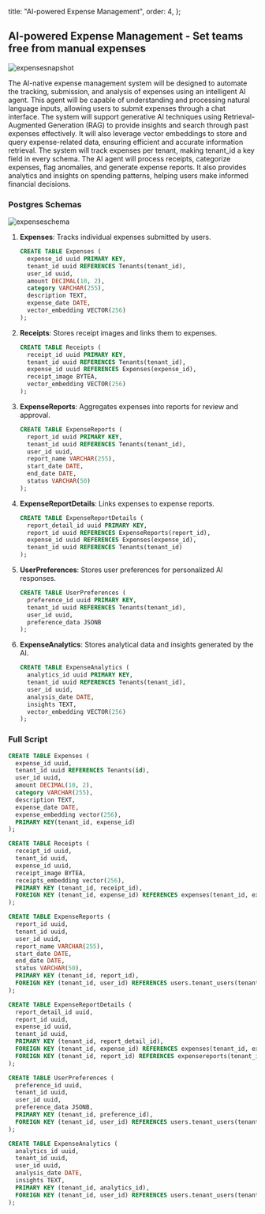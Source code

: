 
  title: "AI-powered Expense Management",
  order: 4,
};

## AI-powered Expense Management - Set teams free from manual expenses

![expensesnapshot](/docs/expensesnapshot.png)

The AI-native expense management system will be designed to automate the tracking, submission, and analysis of expenses using an intelligent AI agent. This agent will be capable of understanding and processing natural language inputs, allowing users to submit expenses through a chat interface. The system will support generative AI techniques using Retrieval-Augmented Generation (RAG) to provide insights and search through past expenses effectively. It will also leverage vector embeddings to store and query expense-related data, ensuring efficient and accurate information retrieval. The system will track expenses per tenant, making tenant_id a key field in every schema. The AI agent will process receipts, categorize expenses, flag anomalies, and generate expense reports. It also provides analytics and insights on spending patterns, helping users make informed financial decisions.

### Postgres Schemas

![expenseschema](/docs/expenseschema.png)

1. **Expenses**: Tracks individual expenses submitted by users.

   ```sql
   CREATE TABLE Expenses (
     expense_id uuid PRIMARY KEY,
     tenant_id uuid REFERENCES Tenants(tenant_id),
     user_id uuid,
     amount DECIMAL(10, 2),
     category VARCHAR(255),
     description TEXT,
     expense_date DATE,
     vector_embedding VECTOR(256)
   );
   ```

2. **Receipts**: Stores receipt images and links them to expenses.

   ```sql
   CREATE TABLE Receipts (
     receipt_id uuid PRIMARY KEY,
     tenant_id uuid REFERENCES Tenants(tenant_id),
     expense_id uuid REFERENCES Expenses(expense_id),
     receipt_image BYTEA,
     vector_embedding VECTOR(256)
   );
   ```

3. **ExpenseReports**: Aggregates expenses into reports for review and approval.

   ```sql
   CREATE TABLE ExpenseReports (
     report_id uuid PRIMARY KEY,
     tenant_id uuid REFERENCES Tenants(tenant_id),
     user_id uuid,
     report_name VARCHAR(255),
     start_date DATE,
     end_date DATE,
     status VARCHAR(50)
   );
   ```

4. **ExpenseReportDetails**: Links expenses to expense reports.

   ```sql
   CREATE TABLE ExpenseReportDetails (
     report_detail_id uuid PRIMARY KEY,
     report_id uuid REFERENCES ExpenseReports(report_id),
     expense_id uuid REFERENCES Expenses(expense_id),
     tenant_id uuid REFERENCES Tenants(tenant_id)
   );
   ```

5. **UserPreferences**: Stores user preferences for personalized AI responses.

   ```sql
   CREATE TABLE UserPreferences (
     preference_id uuid PRIMARY KEY,
     tenant_id uuid REFERENCES Tenants(tenant_id),
     user_id uuid,
     preference_data JSONB
   );
   ```

6. **ExpenseAnalytics**: Stores analytical data and insights generated by the AI.

   ```sql
   CREATE TABLE ExpenseAnalytics (
     analytics_id uuid PRIMARY KEY,
     tenant_id uuid REFERENCES Tenants(tenant_id),
     user_id uuid,
     analysis_date DATE,
     insights TEXT,
     vector_embedding VECTOR(256)
   );
   ```

### Full Script

```sql
CREATE TABLE Expenses (
  expense_id uuid,
  tenant_id uuid REFERENCES Tenants(id),
  user_id uuid,
  amount DECIMAL(10, 2),
  category VARCHAR(255),
  description TEXT,
  expense_date DATE,
  expense_embedding vector(256),
  PRIMARY KEY(tenant_id, expense_id)
);

CREATE TABLE Receipts (
  receipt_id uuid,
  tenant_id uuid,
  expense_id uuid,
  receipt_image BYTEA,
  receipts_embedding vector(256),
  PRIMARY KEY (tenant_id, receipt_id),
  FOREIGN KEY (tenant_id, expense_id) REFERENCES expenses(tenant_id, expense_id)
);

CREATE TABLE ExpenseReports (
  report_id uuid,
  tenant_id uuid,
  user_id uuid,
  report_name VARCHAR(255),
  start_date DATE,
  end_date DATE,
  status VARCHAR(50),
  PRIMARY KEY (tenant_id, report_id),
  FOREIGN KEY (tenant_id, user_id) REFERENCES users.tenant_users(tenant_id, user_id)
);

CREATE TABLE ExpenseReportDetails (
  report_detail_id uuid,
  report_id uuid,
  expense_id uuid,
  tenant_id uuid,
  PRIMARY KEY (tenant_id, report_detail_id),
  FOREIGN KEY (tenant_id, expense_id) REFERENCES expenses(tenant_id, expense_id),
  FOREIGN KEY (tenant_id, report_id) REFERENCES expensereports(tenant_id, report_id)
);

CREATE TABLE UserPreferences (
  preference_id uuid,
  tenant_id uuid,
  user_id uuid,
  preference_data JSONB,
  PRIMARY KEY (tenant_id, preference_id),
  FOREIGN KEY (tenant_id, user_id) REFERENCES users.tenant_users(tenant_id, user_id)
);

CREATE TABLE ExpenseAnalytics (
  analytics_id uuid,
  tenant_id uuid,
  user_id uuid,
  analysis_date DATE,
  insights TEXT,
  PRIMARY KEY (tenant_id, analytics_id),
  FOREIGN KEY (tenant_id, user_id) REFERENCES users.tenant_users(tenant_id, user_id)
);
```
